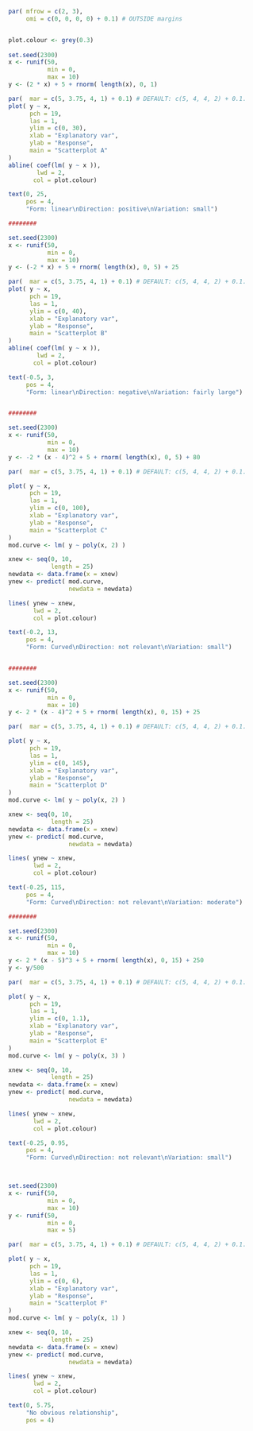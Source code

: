 
```r
par( mfrow = c(2, 3),
     omi = c(0, 0, 0, 0) + 0.1) # OUTSIDE margins


plot.colour <- grey(0.3)
 
set.seed(2300)
x <- runif(50, 
           min = 0, 
           max = 10)
y <- (2 * x) + 5 + rnorm( length(x), 0, 1)

par(  mar = c(5, 3.75, 4, 1) + 0.1) # DEFAULT: c(5, 4, 4, 2) + 0.1.
plot( y ~ x,
      pch = 19,
      las = 1,
      ylim = c(0, 30),
      xlab = "Explanatory var",
      ylab = "Response",
      main = "Scatterplot A"
)
abline( coef(lm( y ~ x )), 
        lwd = 2, 
       col = plot.colour)

text(0, 25, 
     pos = 4,
     "Form: linear\nDirection: positive\nVariation: small")

########

set.seed(2300)
x <- runif(50,
           min = 0, 
           max = 10)
y <- (-2 * x) + 5 + rnorm( length(x), 0, 5) + 25

par(  mar = c(5, 3.75, 4, 1) + 0.1) # DEFAULT: c(5, 4, 4, 2) + 0.1.
plot( y ~ x,
      pch = 19,
      las = 1,
      ylim = c(0, 40),
      xlab = "Explanatory var",
      ylab = "Response",
      main = "Scatterplot B"
)
abline( coef(lm( y ~ x )), 
        lwd = 2, 
       col = plot.colour)

text(-0.5, 3, 
     pos = 4,
     "Form: linear\nDirection: negative\nVariation: fairly large")


########

set.seed(2300)
x <- runif(50, 
           min = 0, 
           max = 10)
y <- -2 * (x - 4)^2 + 5 + rnorm( length(x), 0, 5) + 80

par(  mar = c(5, 3.75, 4, 1) + 0.1) # DEFAULT: c(5, 4, 4, 2) + 0.1.

plot( y ~ x,
      pch = 19,
      las = 1,
      ylim = c(0, 100),
      xlab = "Explanatory var",
      ylab = "Response",
      main = "Scatterplot C"
)
mod.curve <- lm( y ~ poly(x, 2) )

xnew <- seq(0, 10, 
            length = 25)
newdata <- data.frame(x = xnew)
ynew <- predict( mod.curve, 
                 newdata = newdata)

lines( ynew ~ xnew, 
       lwd = 2, 
       col = plot.colour)

text(-0.2, 13, 
     pos = 4,
     "Form: Curved\nDirection: not relevant\nVariation: small")


########

set.seed(2300)
x <- runif(50, 
           min = 0, 
           max = 10)
y <- 2 * (x - 4)^2 + 5 + rnorm( length(x), 0, 15) + 25

par(  mar = c(5, 3.75, 4, 1) + 0.1) # DEFAULT: c(5, 4, 4, 2) + 0.1.

plot( y ~ x,
      pch = 19,
      las = 1,
      ylim = c(0, 145),
      xlab = "Explanatory var",
      ylab = "Response",
      main = "Scatterplot D"
)
mod.curve <- lm( y ~ poly(x, 2) )

xnew <- seq(0, 10, 
            length = 25)
newdata <- data.frame(x = xnew)
ynew <- predict( mod.curve, 
                 newdata = newdata)

lines( ynew ~ xnew, 
       lwd = 2, 
       col = plot.colour)

text(-0.25, 115, 
     pos = 4,
     "Form: Curved\nDirection: not relevant\nVariation: moderate")

########

set.seed(2300)
x <- runif(50, 
           min = 0, 
           max = 10) 
y <- 2 * (x - 5)^3 + 5 + rnorm( length(x), 0, 15) + 250
y <- y/500

par(  mar = c(5, 3.75, 4, 1) + 0.1) # DEFAULT: c(5, 4, 4, 2) + 0.1.

plot( y ~ x,
      pch = 19,
      las = 1,
      ylim = c(0, 1.1),
      xlab = "Explanatory var",
      ylab = "Response",
      main = "Scatterplot E"
)
mod.curve <- lm( y ~ poly(x, 3) )

xnew <- seq(0, 10, 
            length = 25)
newdata <- data.frame(x = xnew)
ynew <- predict( mod.curve, 
                 newdata = newdata)

lines( ynew ~ xnew, 
       lwd = 2, 
       col = plot.colour)

text(-0.25, 0.95, 
     pos = 4,
     "Form: Curved\nDirection: not relevant\nVariation: small")



set.seed(2300)
x <- runif(50, 
           min = 0, 
           max = 10) 
y <- runif(50, 
           min = 0, 
           max = 5)

par(  mar = c(5, 3.75, 4, 1) + 0.1) # DEFAULT: c(5, 4, 4, 2) + 0.1.

plot( y ~ x,
      pch = 19,
      las = 1,
      ylim = c(0, 6),
      xlab = "Explanatory var",
      ylab = "Response",
      main = "Scatterplot F"
)
mod.curve <- lm( y ~ poly(x, 1) )

xnew <- seq(0, 10, 
            length = 25)
newdata <- data.frame(x = xnew)
ynew <- predict( mod.curve, 
                 newdata = newdata)

lines( ynew ~ xnew, 
       lwd = 2, 
       col = plot.colour)

text(0, 5.75, 
     "No obvious relationship", 
     pos = 4)
```
